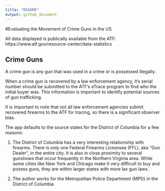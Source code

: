 ```yaml
---
title: "README"
output: github_document
---
```


#Evaluating the Movement of Crime Guns in the US

All data displayed is publically available from the ATF: https://www.atf.gov/resource-center/data-statistics

## Crime Guns
A crime gun is any gun that was used in a crime or is possessed illegally. 

When a crime gun is recovered by a law enforcement agency, it's serial number should be submitted to the ATF's eTrace program to find who the initial buyer was. This information is important to identify potential sources of gun trafficking.

It is important to note that not all law enforcement agencies submit recovered firearms to the ATF for tracing, so there is a significant observer bias.

The app defaults to the source states for the District of Columbia for a few reasons:

1. The District of Columbia has a very interesting relationship with firearms. There is only one Federal Firearms Licesnsee (FFL), aka "Gun Dealer", in the entire city. It is also in close proximity to several gunshows that occur frequently in the Northern Virginia area. While some cities like New York and Chicago make it very difficult to buy and posess guns, they are within larger states with more lax gun laws. 

2. The author works for the Metropolitan Police Department (MPD) in the District of Columbia